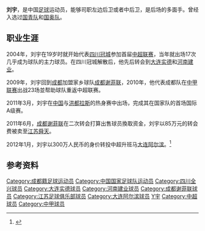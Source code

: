 {{Football player infobox
| playername = 刘宇
| fullname = 刘宇
| englishfullname = Liu Yu
| countryofbirth = {{CHN}}
| cityofbirth = [[四川省|四川省]][[成都市|成都市]]
| dateofbirth = {{birth date and age|1985|5|12}}
| height = {{height|m=1.83}}
| position = 后卫
| currentclub = [[成都蓉城|成都蓉城]]
| clubnumber = 5
| youthyears = 2002-2003
| youthclubs = [[四川冠城|四川冠城]]
| years = 2004-2005<br/>2006-2007<br/>2008<br/>2009-2011<br/>2011<br/>2012-2013<br/>2014-2019<br/>2019-
| clubs = [[四川冠城|四川冠城]]<br/>[[大连实德|大连实德]]<br/>[[河南建业|河南建业]]<br/>[[成都谢菲联|成都谢菲联]]<br/>[[江苏舜天足球俱乐部|江苏舜天]]<br/>[[大连阿尔滨|大连阿尔滨]]<br/>[[重庆当代力帆|重庆当代力帆]]<br/>[[成都蓉城|成都蓉城]]
| caps(goals) = 34 (0)<br/>36 (0)<br/>19 (0)<br/>41 (2)<br/>9 (0)<br/>26 (1)<br/>116 (6)<br/>36 (0)
| nationalyears = 2011
| nationalteam = {{fb|CHN}}
| nationalcaps(goals) = 3 (0)
| pcupdate = 2021年7月11日
| ntupdate = 2011年12月31日
|}}
'''刘宇'''{{BD|1985年|5月12日|||Liu Yu}}，是中国[[足球|足球]]运动员，能够司职左边后卫或者中后卫，是后场的多面手。曾经入选过[[中国国家青年足球队|国青队]]和[[中国国奥队|国奥队]]。

==职业生涯==
2004年，刘宇在19岁时就开始代表[[四川冠城|四川冠城]]参加首屇[[中超联赛|中超联赛]]，当年就出场17次几乎成为球队的主力球员。在四川冠城解散后，他先后转会到[[大连实德|大连实德]]和[[河南建业|河南建业]]。

2009年，刘宇回到[[成都|成都]]加盟家乡球队[[成都谢菲联|成都谢菲联]]，2010年，他代表成都队在[[中甲联赛|中甲联赛]]出战23场並帮助球队重返中超联赛。

2011年3月，刘宇在[[中国国家足球队|中国]]与[[洪都拉斯国家足球队|洪都拉斯]]的热身赛中出场，完成其在国家队的首场国际A级赛。

2011年6月，[[成都谢菲联|成都谢菲联]]在二次转会打算出售球员換取资金，刘宇以85万元的转会费被卖至[[江苏舜天足球俱乐部|江苏舜天]]。

2012年1月，刘宇以300万人民币的身价转投中超升班马[[大连阿尔滨|大连阿尔滨]]。<ref>{{Cite web |url=http://sports.163.com/12/0106/07/7N2NHP3400051C89.html |title=阿尔滨低价购得国脚 刘宇:回大连缘于李明邀请 |accessdate=2013-08-16 |archive-date=2020-09-21 |archive-url=https://web.archive.org/web/20200921142214/http://sports.163.com/12/0106/07/7N2NHP3400051C89.html |dead-url=no }}</ref>

==参考资料==
{{Reflist}}
{{2006年亚运会男子足球中国参赛名单}}
{{2009年成都谢菲联名单}}
{{2010年成都谢菲联名单}}
{{2011年中超分类名单成都}}
{{2011年中超分类名单江苏}}
{{2012年中超分类名单大连阿尔滨}}
{{2013年中超分类名单大连阿尔滨}}
{{2014年中甲分类名单力帆}}
{{2015年中超分类名单力帆}}
{{2016年中超分类名单力帆}}
{{2017年中超分类名单力帆}}
{{2018年中超分类名单力帆}}

{{DEFAULTSORT:LIU Yu}}
[[Category:成都籍足球运动员|Category:成都籍足球运动员]]
[[Category:中国国家足球队运动员|Category:中国国家足球队运动员]]
[[Category:四川全兴球员|Category:四川全兴球员]]
[[Category:大连实德球员|Category:大连实德球员]]
[[Category:河南建业球员|Category:河南建业球员]]
[[Category:成都谢菲联球员|Category:成都谢菲联球员]]
[[Category:江苏足球俱乐部球员|Category:江苏足球俱乐部球员]]
[[Category:大连阿尔滨球员|Category:大连阿尔滨球员]]
[[Category:刘姓|Y宇]]
[[Category:中超球员|Category:中超球员]]
[[Category:中甲球员|Category:中甲球员]]